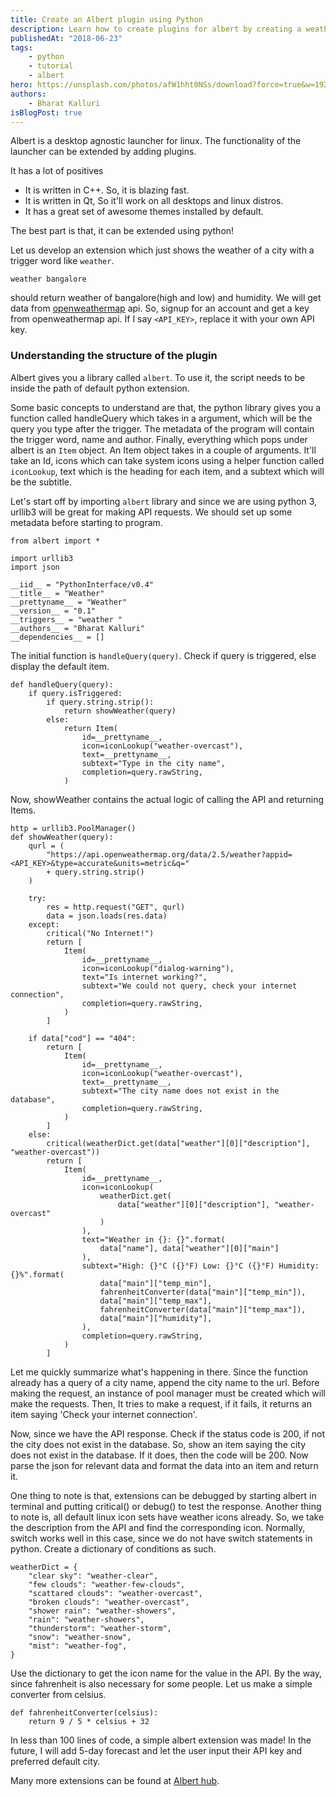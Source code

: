 ```yaml
---
title: Create an Albert plugin using Python
description: Learn how to create plugins for albert by creating a weather plugin
publishedAt: "2018-06-23"
tags:
    - python
    - tutorial
    - albert
hero: https://unsplash.com/photos/afW1hht0NSs/download?force=true&w=1920
authors:
    - Bharat Kalluri
isBlogPost: true
---
```


Albert is a desktop agnostic launcher for linux. The functionality of the launcher can be extended by adding plugins.

It has a lot of positives

-   It is written in C++. So, it is blazing fast.
-   It is written in Qt, So it'll work on all desktops and linux distros.
-   It has a great set of awesome themes installed by default.

The best part is that, it can be extended using python!

Let us develop an extension which just shows the weather of a city with a
trigger word like `weather`.

`weather bangalore`

should return weather of bangalore(high and low) and humidity. We will get data
from [openweathermap](https://openweathermap.org/) api. So, signup for an account and get a key from
openweathermap api. If I say `<API_KEY>`, replace it with your own API
key.

### Understanding the structure of the plugin

Albert gives you a library called `albert`. To use it, the script needs to be
inside the path of default python extension.

Some basic concepts to understand are that, the python library gives you a function
called handleQuery which takes in a argument, which will be the query you type after
the trigger. The metadata of the program will contain the trigger word, name and author.
Finally, everything which pops under albert is an `Item` object. An Item object takes in
a couple of arguments. It'll take an Id, icons which can take system icons using a helper
function called `iconLookup`, text which is the heading for each item, and a subtext which
will be the subtitle.

Let's start off by importing `albert` library and since we are using python 3, urllib3
will be great for making API requests. We should set up some metadata before starting
to program.

```
from albert import *

import urllib3
import json

__iid__ = "PythonInterface/v0.4"
__title__ = "Weather"
__prettyname__ = "Weather"
__version__ = "0.1"
__triggers__ = "weather "
__authors__ = "Bharat Kalluri"
__dependencies__ = []
```

The initial function is `handleQuery(query)`. Check if query is triggered, else display the default item.

```
def handleQuery(query):
    if query.isTriggered:
        if query.string.strip():
            return showWeather(query)
        else:
            return Item(
                id=__prettyname__,
                icon=iconLookup("weather-overcast"),
                text=__prettyname__,
                subtext="Type in the city name",
                completion=query.rawString,
            )
```

Now, showWeather contains the actual logic of calling the API and returning Items.

```
http = urllib3.PoolManager()
def showWeather(query):
    qurl = (
        "https://api.openweathermap.org/data/2.5/weather?appid=<API_KEY>&type=accurate&units=metric&q="
        + query.string.strip()
    )

    try:
        res = http.request("GET", qurl)
        data = json.loads(res.data)
    except:
        critical("No Internet!")
        return [
            Item(
                id=__prettyname__,
                icon=iconLookup("dialog-warning"),
                text="Is internet working?",
                subtext="We could not query, check your internet connection",
                completion=query.rawString,
            )
        ]

    if data["cod"] == "404":
        return [
            Item(
                id=__prettyname__,
                icon=iconLookup("weather-overcast"),
                text=__prettyname__,
                subtext="The city name does not exist in the database",
                completion=query.rawString,
            )
        ]
    else:
        critical(weatherDict.get(data["weather"][0]["description"], "weather-overcast"))
        return [
            Item(
                id=__prettyname__,
                icon=iconLookup(
                    weatherDict.get(
                        data["weather"][0]["description"], "weather-overcast"
                    )
                ),
                text="Weather in {}: {}".format(
                    data["name"], data["weather"][0]["main"]
                ),
                subtext="High: {}°C ({}°F) Low: {}°C ({}°F) Humidity: {}%".format(
                    data["main"]["temp_min"],
                    fahrenheitConverter(data["main"]["temp_min"]),
                    data["main"]["temp_max"],
                    fahrenheitConverter(data["main"]["temp_max"]),
                    data["main"]["humidity"],
                ),
                completion=query.rawString,
            )
        ]

```

Let me quickly summarize what's happening in there. Since the function already has a query of a city name, append the
city name to the url. Before making the request, an instance of pool manager must be created which will make the requests.
Then, It tries to make a request, if it fails, it returns an item saying 'Check your internet connection'.

Now, since we have the API response. Check if the status code is 200, if not the city does not exist in the database. So, show an
item saying the city does not exist in the database. If it does, then the code will be 200. Now parse the json for relevant data
and format the data into an item and return it.

One thing to note is that, extensions can be debugged by starting albert in terminal and putting critical() or debug() to
test the response. Another thing to note is, all default linux icon sets have weather icons already. So, we take the description from
the API and find the corresponding icon. Normally, switch works well in this case, since we do not have switch statements in python.
Create a dictionary of conditions as such.

```
weatherDict = {
    "clear sky": "weather-clear",
    "few clouds": "weather-few-clouds",
    "scattared clouds": "weather-overcast",
    "broken clouds": "weather-overcast",
    "shower rain": "weather-showers",
    "rain": "weather-showers",
    "thunderstorm": "weather-storm",
    "snow": "weather-snow",
    "mist": "weather-fog",
}
```

Use the dictionary to get the icon name for the value in the API. By the way, since fahrenheit is also necessary for some people.
Let us make a simple converter from celsius.

```
def fahrenheitConverter(celsius):
    return 9 / 5 * celsius + 32
```

In less than 100 lines of code, a simple albert extension was made! In the future, I will add 5-day forecast and let the user
input their API key and preferred default city.

Many more extensions can be found at [Albert hub](https://alberthub.netlify.app/).

